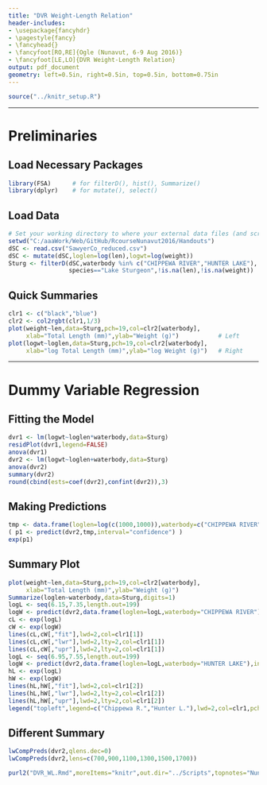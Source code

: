 ```yaml
---
title: "DVR Weight-Length Relation"
header-includes:
- \usepackage{fancyhdr}
- \pagestyle{fancy}
- \fancyhead{}
- \fancyfoot[RO,RE]{Ogle (Nunavut, 6-9 Aug 2016)}
- \fancyfoot[LE,LO]{DVR Weight-Length Relation}
output: pdf_document
geometry: left=0.5in, right=0.5in, top=0.5in, bottom=0.75in
---
```


```r
source("../knitr_setup.R")
```

----

# Preliminaries
## Load Necessary Packages
```r
library(FSA)      # for filterD(), hist(), Summarize()
library(dplyr)    # for mutate(), select()
```

## Load Data
```r
# Set your working directory to where your external data files (and scripts) are located.
setwd("C:/aaaWork/Web/GitHub/RcourseNunavut2016/Handouts")
dSC <- read.csv("SawyerCo_reduced.csv")
dSC <- mutate(dSC,loglen=log(len),logwt=log(weight))
Sturg <- filterD(dSC,waterbody %in% c("CHIPPEWA RIVER","HUNTER LAKE"),
                 species=="Lake Sturgeon",!is.na(len),!is.na(weight))
```

## Quick Summaries
```r
clr1 <- c("black","blue")
clr2 <- col2rgbt(clr1,1/3)
plot(weight~len,data=Sturg,pch=19,col=clr2[waterbody],
     xlab="Total Length (mm)",ylab="Weight (g)")           # Left
plot(logwt~loglen,data=Sturg,pch=19,col=clr2[waterbody],
     xlab="log Total Length (mm)",ylab="log Weight (g)")   # Right
```

----

# Dummy Variable Regression
## Fitting the Model
```r
dvr1 <- lm(logwt~loglen*waterbody,data=Sturg)
residPlot(dvr1,legend=FALSE)
anova(dvr1)
dvr2 <- lm(logwt~loglen+waterbody,data=Sturg)
anova(dvr2)
summary(dvr2)
round(cbind(ests=coef(dvr2),confint(dvr2)),3)
```

## Making Predictions
```r
tmp <- data.frame(loglen=log(c(1000,1000)),waterbody=c("CHIPPEWA RIVER","HUNTER LAKE"))
( p1 <- predict(dvr2,tmp,interval="confidence") )
exp(p1)
```

## Summary Plot
```r
plot(weight~len,data=Sturg,pch=19,col=clr2[waterbody],
     xlab="Total Length (mm)",ylab="Weight (g)")
Summarize(loglen~waterbody,data=Sturg,digits=1)
logL <- seq(6.15,7.35,length.out=199)
logW <- predict(dvr2,data.frame(loglen=logL,waterbody="CHIPPEWA RIVER"),interval="confidence")
cL <- exp(logL)
cW <- exp(logW)
lines(cL,cW[,"fit"],lwd=2,col=clr1[1])
lines(cL,cW[,"lwr"],lwd=2,lty=2,col=clr1[1])
lines(cL,cW[,"upr"],lwd=2,lty=2,col=clr1[1])
logL <- seq(6.95,7.55,length.out=199)
logW <- predict(dvr2,data.frame(loglen=logL,waterbody="HUNTER LAKE"),interval="confidence")
hL <- exp(logL)
hW <- exp(logW)
lines(hL,hW[,"fit"],lwd=2,col=clr1[2])
lines(hL,hW[,"lwr"],lwd=2,lty=2,col=clr1[2])
lines(hL,hW[,"upr"],lwd=2,lty=2,col=clr1[2])
legend("topleft",legend=c("Chippewa R.","Hunter L."),lwd=2,col=clr1,pch=19,bty="n",cex=0.8)
```

## Different Summary
```r
lwCompPreds(dvr2,qlens.dec=0)
lwCompPreds(dvr2,lens=c(700,900,1100,1300,1500,1700))
```

```r
purl2("DVR_WL.Rmd",moreItems="knitr",out.dir="../Scripts",topnotes="Nunavut 6-9-Aug-16")
```
